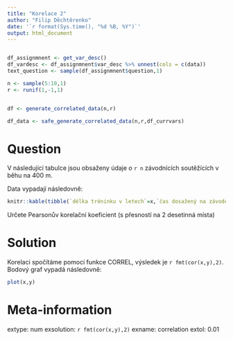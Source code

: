 ```yaml
---
title: "Korelace 2"
author: "Filip Děchtěrenko"
date: '`r format(Sys.time(), "%d %B, %Y")`'
output: html_document
---
```


```r

```

```r
df_assignmnent <- get_var_desc()
df_vardesc <- df_assignmnent$var_desc %>% unnest(cols = c(data))
text_question <- sample(df_assignmnent$question,1)

n <- sample(5:10,1)
r <- runif(1,-1,1)


df <- generate_correlated_data(n,r)

df_data <- safe_generate_correlated_data(n,r,df_currvars)
```

Question
========
V následující tabulce jsou obsaženy údaje o `r n` závodnících soutěžících v běhu na 400 m.

Data vypadají následovně:

```r
knitr::kable(tibble(`délka tréninku v letech`=x,`čas dosažený na závodechv v s`=y))
```

Určete Pearsonův korelační koeficient (s přesností na 2 desetinná místa)

Solution
========
Korelaci spočítáme pomocí funkce CORREL, výsledek je `r fmt(cor(x,y),2)`.  
Bodový graf vypadá následovně:

```r
plot(x,y)
```

Meta-information
================
extype: num
exsolution: `r fmt(cor(x,y),2)`
exname: correlation
extol: 0.01